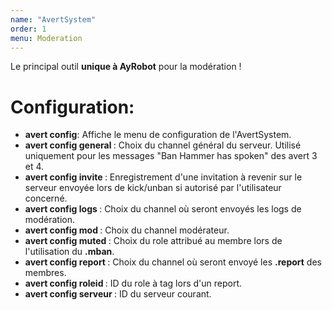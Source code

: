---
name: "AvertSystem"
order: 1
menu: Moderation
---

Le principal outil **unique à AyRobot** pour la modération !

# Configuration:

- **avert config**: Affiche le menu de configuration de l'AvertSystem.
- **avert config general <channel>**: Choix du channel général du serveur. Utilisé uniquement pour les messages "Ban Hammer has spoken" des avert 3 et 4.
- **avert config invite <invite>**: Enregistrement d'une invitation à revenir sur le serveur envoyée lors de kick/unban si autorisé par l'utilisateur concerné.
- **avert config logs <channel>**: Choix du channel où seront envoyés les logs de modération.
- **avert config mod <channel>**: Choix du channel modérateur.
- **avert config muted <role>**: Choix du role attribué au membre lors de l'utilisation du **.mban**.
- **avert config report <channel>**: Choix du channel où seront envoyé les **.report** des membres.
- **avert config roleid <id>**: ID du role à tag lors d'un report.
- **avert config serveur <id>**: ID du serveur courant.